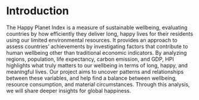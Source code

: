 # Introduction

The Happy Planet Index is a measure of sustainable wellbeing, evaluating countries by how efficiently they deliver long, happy lives for their residents using our limited environmental resources. It provides an approach to assess countries' achievements by investigating factors that contribute to human wellbeing other than traditional economic indicators. By analyzing regions, population, life expectancy, carbon emission, and GDP, HPI highlights what truly matters to our wellbeing in terms of long, happy, and meaningful lives. Our project aims to uncover patterns and relationships between these variables, and help find a balance between wellbeing, resource consumption, and material circumstances. Through this analysis, we will share deeper insights for global happiness.